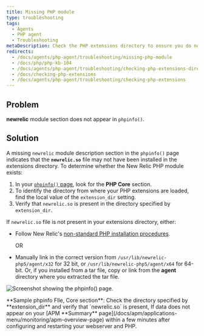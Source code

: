 ```yaml
---
title: Missing PHP module
type: troubleshooting
tags:
  - Agents
  - PHP agent
  - Troubleshooting
metaDescription: Check the PHP extensions directory to ensure you do not have a non-standard installation for the New Relic PHP agent .
redirects:
  - /docs/agents/php-agent/troubleshooting/missing-php-module
  - /docs/php/php-kb-104
  - /docs/agents/php-agent/troubleshooting/checking-php-extensions-directory
  - /docs/checking-php-extensions
  - /docs/agents/php-agent/troubleshooting/checking-php-extensions
---
```


## Problem

**newrelic** module section does not appear in `phpinfo()`.

## Solution

A missing `newrelic` module description section in the `phpinfo()` page indicates that the **`newrelic.so`** file may not have been installed in the extensions directory. To determine whether the New Relic PHP module exists:

1. In your [`phpinfo()` page](/docs/php/php-kb-103), look for the **PHP Core** section.
2. To identify the directory from where your PHP extensions are loaded, find the local value of the `extension_dir` setting.
3. Verify that `newrelic.so` is present in the directory specified by `extension_dir`.

If `newrelic.so` file is not present in your extensions directory, either:

* Follow New Relic's [non-standard PHP installation procedures](/docs/php/php-agent-installation-non-standard-php).

  OR
* Manually link in the correct version from `/usr/lib/newrelic-php5/agent/x32` for 32 bit, or `/usr/lib/newrelic-php5/agent/x64` for 64-bit. Or, if you installed from a tar file, copy or link from the **agent** directory where you extracted the tar file.

![Screenshot showing the phpinfo() page.](./images/doc_example_phpinfo_core_0.png "doc_example_phpinfo_core_0.png")

<figcaption>
  **Sample phpinfo FIle, Core section**: Check the directory specified by **extension_dir** and verify that `newrelic.so` is present, If data does not appear on your [APM **Summary** page](/docs/apm/applications-menu/monitoring/apm-overview-page) within a few minutes after configuring and restarting your webserver and PHP.
</figcaption>